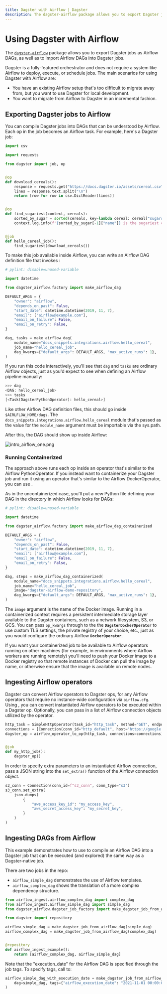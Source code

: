 ```yaml
---
title: Dagster with Airflow | Dagster
description: The dagster-airflow package allows you to export Dagster jobs as Airflow DAGs, as well as to import Airflow DAGs into Dagster jobs.
---
```


# Using Dagster with Airflow

<CodeReferenceLink filePath="examples/airflow_ingest" />

The [`dagster-airflow`](/\_apidocs/libraries/dagster-airflow) package allows you to export Dagster jobs as Airflow DAGs, as well as to import Airflow DAGs into Dagster jobs.

Dagster is a fully-featured orchestrator and does not require a system like Airflow to deploy, execute, or schedule jobs. The main scenarios for using Dagster with Airflow are:

- You have an existing Airflow setup that's too difficult to migrate away from, but you want to use Dagster for local development.
- You want to migrate from Airflow to Dagster in an incremental fashion.

## Exporting Dagster jobs to Airflow

You can compile Dagster jobs into DAGs that can be understood by Airflow. Each op in the job becomes an Airflow task. For example, here's a Dagster job:

```python file=/integrations/airflow/hello_cereal.py
import csv

import requests

from dagster import job, op


@op
def download_cereals():
    response = requests.get("https://docs.dagster.io/assets/cereal.csv")
    lines = response.text.split("\n")
    return [row for row in csv.DictReader(lines)]


@op
def find_sugariest(context, cereals):
    sorted_by_sugar = sorted(cereals, key=lambda cereal: cereal["sugars"])
    context.log.info(f'{sorted_by_sugar[-1]["name"]} is the sugariest cereal')


@job
def hello_cereal_job():
    find_sugariest(download_cereals())
```

To make this job available inside Airflow, you can write an Airflow DAG definition file that invokes <PyObject module="dagster_airflow" object="make_airflow_dag" />:

```python file=/integrations/airflow/hello_cereal_dag.py
# pylint: disable=unused-variable

import datetime

from dagster_airflow.factory import make_airflow_dag

DEFAULT_ARGS = {
    "owner": "airflow",
    "depends_on_past": False,
    "start_date": datetime.datetime(2019, 11, 7),
    "email": ["airflow@example.com"],
    "email_on_failure": False,
    "email_on_retry": False,
}

dag, tasks = make_airflow_dag(
    module_name="docs_snippets.integrations.airflow.hello_cereal",
    job_name="hello_cereal_job",
    dag_kwargs={"default_args": DEFAULT_ARGS, "max_active_runs": 1},
)
```

If you run this code interactively, you'll see that `dag` and `tasks` are ordinary Airflow objects, just as you'd expect to see when defining an Airflow pipeline manually:

```python
>>> dag
<DAG: hello_cereal_job>
>>> tasks
[<Task(DagsterPythonOperator): hello_cereal>]
```

Like other Airflow DAG definition files, this should go inside `$AIRLFLOW_HOME/dags`. The `docs_snippets.integrations.airflow.hello_cereal` module that's passed as the value for the `module_name` argument must be importable via the sys.path.

After this, the DAG should show up inside Airflow:

<Image
alt="intro_airflow_one.png"
src="/images/deploying/intro_airflow_one.png"
width={1272}
height={868}
/>

### Running Containerized

The approach above runs each op inside an operator that's similar to the Airflow PythonOperator. If you instead want to containerize your Dagster job and run it using an operator that's similar to the Airflow DockerOperator, you can use <PyObject module="dagster_airflow" object="make_airflow_dag_containerized" />.

As in the uncontainerized case, you'll put a new Python file defining your DAG in the directory in which Airflow looks for DAGs:

```python file=/integrations/airflow/containerized.py
# pylint: disable=unused-variable

import datetime

from dagster_airflow.factory import make_airflow_dag_containerized

DEFAULT_ARGS = {
    "owner": "airflow",
    "depends_on_past": False,
    "start_date": datetime.datetime(2019, 11, 7),
    "email": ["airflow@example.com"],
    "email_on_failure": False,
    "email_on_retry": False,
}

dag, steps = make_airflow_dag_containerized(
    module_name="docs_snippets.integrations.airflow.hello_cereal",
    job_name="hello_cereal_job",
    image="dagster-airflow-demo-repository",
    dag_kwargs={"default_args": DEFAULT_ARGS, "max_active_runs": 1},
)
```

The `image` argument is the name of the Docker image. Running in a containerized context requires a persistent intermediate storage layer available to the Dagster containers, such as a network filesystem, S3, or GCS. You can pass `op_kwargs` through to the the **`DagsterDockerOperator`** to use custom TLS settings, the private registry of your choice, etc., just as you would configure the ordinary Airflow **`DockerOperator`**.

If you want your containerized job to be available to Airflow operators running on other machines (for example, in environments where Airflow workers are running remotely) you'll need to push your Docker image to a Docker registry so that remote instances of Docker can pull the image by name, or otherwise ensure that the image is available on remote nodes.

## Ingesting Airflow operators

Dagster can convert Airflow operators to Dagster ops, for any Airflow operators that require no instance-wide configuration via `airflow.cfg`. Using <PyObject module="dagster_airflow" object="airflow_operator_to_op"/>, you can convert instantiated Airflow operators to be executed within a Dagster op. Optionally, you can pass in a list of Airflow connection objects utilized by the operator.

```python file=../../airflow_ingest/airflow_operator_to_op.py startafter=start_operator_to_op_1 endbefore=end_operator_to_op_1
http_task = SimpleHttpOperator(task_id="http_task", method="GET", endpoint="images")
connections = [Connection(conn_id="http_default", host="https://google.com")]
dagster_op = airflow_operator_to_op(http_task, connections=connections)


@job
def my_http_job():
    dagster_op()
```

In order to specify extra parameters to an instantiated Airflow connection, pass a JSON string into the `set_extra()` function of the Airflow connection object.

```python file=../../airflow_ingest/airflow_operator_to_op.py startafter=start_operator_to_op_2 endbefore=end_operator_to_op_2
s3_conn = Connection(conn_id=f"s3_conn", conn_type="s3")
s3_conn.set_extra(
    json.dumps(
        {
            "aws_access_key_id": "my_access_key",
            "aws_secret_access_key": "my_secret_key",
        }
    )
)
```

## Ingesting DAGs from Airflow

This example demonstrates how to use <PyObject module="dagster_airflow" object="make_dagster_job_from_airflow_dag" /> to compile an Airflow DAG into a Dagster job that can be executed (and explored) the same way as a Dagster-native job.

There are two jobs in the repo:

- `airflow_simple_dag` demonstrates the use of Airflow templates.
- `airflow_complex_dag` shows the translation of a more complex dependency structure.

```python file=../../airflow_ingest/repo.py startafter=start_repo_marker_0 endbefore=end_repo_marker_0
from airflow_ingest.airflow_complex_dag import complex_dag
from airflow_ingest.airflow_simple_dag import simple_dag
from dagster_airflow.dagster_job_factory import make_dagster_job_from_airflow_dag

from dagster import repository

airflow_simple_dag = make_dagster_job_from_airflow_dag(simple_dag)
airflow_complex_dag = make_dagster_job_from_airflow_dag(complex_dag)


@repository
def airflow_ingest_example():
    return [airflow_complex_dag, airflow_simple_dag]
```

Note that the "execution_date" for the Airflow DAG is specified through the job tags. To specify tags, call to:

```python file=../../airflow_ingest/repo.py startafter=start_repo_marker_1 endbefore=end_repo_marker_1
airflow_simple_dag_with_execution_date = make_dagster_job_from_airflow_dag(
    dag=simple_dag, tags={"airflow_execution_date": "2021-11-01 00:00:00"}
)
```
